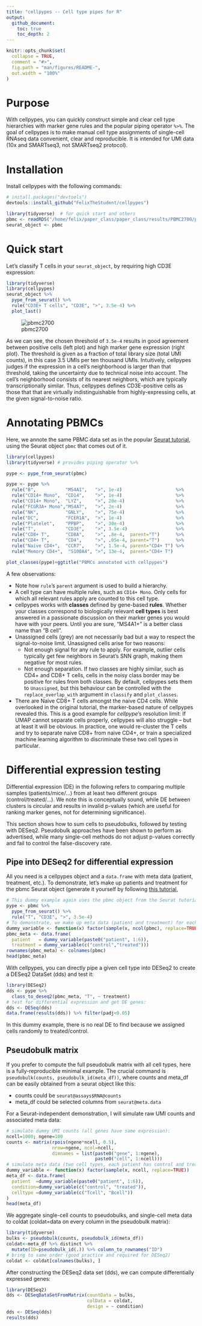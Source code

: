 ```yaml
---
title: "cellpypes -- Cell type pipes for R"
output:
  github_document:
    toc: true
    toc_depth: 2
---
```


<!-- README.md is generated from README.Rmd. Please edit that file -->

```r
knitr::opts_chunk$set(
  collapse = TRUE,
  comment = "#>",
  fig.path = "man/figures/README-",
  out.width = "100%"
)
```

# Purpose

<!-- badges: start -->
<!-- badges: end -->
With cellpypes, you can quickly construct simple and clear cell type hierarchies
with marker gene rules and the popular piping operator `%>%`.
The goal of cellpypes is to make manual cell type assignments
of single-cell RNAseq data
convenient, clear and reproducible.
It is intended for UMI data (10x and SMARTseq3, not SMARTseq2 protocol).




# Installation

Install cellpypes with the following commands:
<!-- You can install the released version of cellpypes from [CRAN](https://CRAN.R-project.org) with: -->
<!-- ``` r -->
<!-- install.packages("cellpypes") -->
<!-- ``` -->

``` r
# install.packages("devtools")
devtools::install_github("FelixTheStudent/cellpypes")
```


```r
library(tidyverse)  # for quick start and others
pbmc <- readRDS("/home/felix/paper_class/paper_class/results/PBMC2700/pbmc.rds")
seurat_object <- pbmc
```



# Quick start

Let's classify T cells in your `seurat_object`, by requiring
high CD3E expression: 
```r
library(tidyverse)
library(cellpypes)
seurat_object %>%
  pype_from_seurat() %>%
  rule("CD3E+ T cells", "CD3E", ">", 3.5e-4) %>%
  plot_last()
```

![pbmc2700](man/figures/README-pbmc_cd3e.png)


As we can see, the chosen threshold of `3.5e-4` results in good agreement
between positive cells (left plot) and high marker gene expression
(right plot).
The threshold is given as a fraction of total library size
(total UMI counts),
in this case 3.5 UMIs per ten thousand UMIs.
Intuitively, cellpypes judges if the expression in a cell's neighborhood 
is larger than that threshold, taking the uncertainty due to 
technical noise into account.
The cell's neighborhood consists of its nearest neighbors,
which are typically transcriptionally similar.
Thus, 
cellpypes defines CD3E-positive cells as those that
that are virtually indistinguishable
from highly-expressing cells, at the given signal-to-noise ratio. 



# Annotating PBMCs

Here, we annote the same PBMC data set as in the popular
[Seurat tutorial](https://satijalab.org/seurat/articles/pbmc3k_tutorial.html),
using the Seurat object `pbmc` that comes out of it.

```r
library(cellpypes)
library(tidyverse) # provides piping operator %>%

pype <- pype_from_seurat(pbmc)

pype <- pype %>%
  rule("B",           "MS4A1",   ">", 1e-4)                    %>%
  rule("CD14+ Mono",  "CD14",    ">", 1e-4)                    %>%
  rule("CD14+ Mono",  "LYZ",     ">", 20e-4)                   %>%
  rule("FCGR3A+ Mono","MS4A7",   ">", 2e-4)                    %>%
  rule("NK",          "GNLY",    ">", 75e-4)                   %>%
  rule("DC",          "FCER1A",  ">", 1e-4)                    %>%
  rule("Platelet",    "PPBP",    ">", 30e-4)                   %>%
  rule("T",           "CD3E",    ">", 3.5e-4)                  %>% 
  rule("CD8+ T",      "CD8A",    ">", .8e-4,  parent="T")      %>%
  rule("CD4+ T",      "CD4",     ">", .05e-4, parent="T")      %>%
  rule("Naive CD4+",  "CCR7",    ">", 1.5e-4, parent="CD4+ T") %>%
  rule("Memory CD4+",  "S100A4", ">", 13e-4,  parent="CD4+ T")

plot_classes(pype)+ggtitle("PBMCs annotated with cellpypes")
```
    


A few observations:

* Note how `rule`'s `parent` argument is used to build a hierarchy.
* A cell type can have multiple rules, such as `CD14+ Mono`. 
Only cells for which all relevant rules apply are counted to
this cell type.
* cellpypes works with **classes** defined by gene-based **rules**.
Whether your classes correspond to
biologically relevant **cell types** is best answered in 
a passionate discussion on their marker genes you would 
have with your peers. 
Until you are sure, "MS4A1+" is a better class name than "B cell".
* Unassigned cells (grey) are not necessarily bad but
a way to respect the signal-to-noise limit.
Unassigned cells arise for two reasons:
   * Not enough signal for any rule to apply.
   For example, outlier cells typically get few 
   neighbors in Seurat's SNN graph, making them negative for most rules.
   * Not enough separation. If two classes are highly similar,
   such as CD4+ and CD8+ T cells, 
   cells in the noisy class border
   may be positive for rules from both classes.
   By default, cellpypes sets them to `Unassigned`, but this behaviour
   can be controlled with the `replace_overlap_with` argument in 
   `classify` and `plot_classes`.
* There are Naive CD8+ T cells amongst the naive CD4 cells.
  While overlooked in the original tutorial, the marker-based
  nature of cellpypes revealed this.
  This is a good example for *cellpype*'s resolution limit:
  If UMAP cannot separate cells properly, cellpypes will also
  struggle -- but at least it will be obvious.
  In practice, one would re-cluster the T cells and try to separate
  naive CD8+ from naive CD4+, or train a specialized machine learning
  algorithm to discriminate these two cell types in particular.



# Differential expression testing

Differential expression (DE) in the following refers to 
comparing multiple samples (patients/mice/...)
from at least two different groups (control/treated/...).
We note this is conceptually sound, while DE between clusters
is circular and results in invalid p-values
(which are useful for ranking marker genes, not for determining significance).

This section shows how to sum cells to pseudobulks, followed by testing with
DESeq2. Pseudobulk approaches have been shown to perform as advertised,
while many single-cell methods do not adjust p-values correctly and fail
to control the false-discovery rate.







## Pipe into DESeq2 for differential expression

All you need is a cellpypes object and a `data.frame` with meta data (patient, treatment, etc.).
To demonstrate, let's make up patients and treatment
for the pbmc Seurat object (generate it yourself by following 
[this tutorial](https://satijalab.org/seurat/articles/pbmc3k_tutorial.html),
```r
# This dummy example again uses the pbmc object from the Seurat tutorial:
pype <- pbmc %>% 
  pype_from_seurat() %>%
  rule("T", "CD3E", ">", 3.5e-4)  
# To demonstrate, we make up meta data (patient and treatment) for each cell:
dummy_variable <- function(x) factor(sample(x, ncol(pbmc), replace=TRUE))
pbmc_meta <- data.frame(
  patient   = dummy_variable(paste0("patient", 1:6)),
  treatment = dummy_variable(c("control","treated")))
rownames(pbmc_meta) <- colnames(pbmc)
head(pbmc_meta)
```



With cellpypes, you can directly pipe a given cell type into DESeq2
to create a DESeq2 DataSet (dds) and test it:
```r
library(DESeq2)
dds <- pype %>% 
  class_to_deseq2(pbmc_meta, "T", ~ treatment)
# test for differential expression and get DE genes:
dds <- DESeq(dds)
data.frame(results(dds)) %>% filter(padj<0.05)
```
In this dummy example, there is no real DE to find because we assigned cells
randomly to treated/control. 






## Pseudobulk matrix

If you prefer to compute the full pseudobulk matrix with all cell types,
here is a fully-reproducible minimal example.
The crucial command is `pseudobulk(counts, pseudobulk_id(meta_df))`,
where counts and meta_df can be easily obtained from a seurat object like this:

  * counts could be `seurat@assays$RNA@counts` 
  * meta_df could be selected columns from `seurat@meta.data`

For a Seurat-independent demonstration, I will simulate raw UMI counts
and associated meta data:
```r
# simulate dummy UMI counts (all genes have same expression):
ncell=1000; ngene=100
counts <- matrix(rpois(ngene*ncell, 0.5),
                 nrow=ngene, ncol=ncell,
                 dimnames = list(paste0("gene", 1:ngene),
                                 paste0("cell", 1:ncell)))
# simulate meta data (two cell types, each patient has control and treatment)
dummy_variable <- function(x) factor(sample(x, ncell, replace=TRUE))
meta_df <- data.frame(
  patient  =dummy_variable(paste0("patient", 1:6)),
  condition=dummy_variable(c("control", "treated")),
  celltype =dummy_variable(c("Tcell", "Bcell"))
)
head(meta_df)
```

We aggregate single-cell counts to pseudobulks, and single-cell meta data to
coldat (coldat=data on every column in the pseudobulk matrix):
```r
library(tidyverse)
bulks <- pseudobulk(counts, pseudobulk_id(meta_df))
coldat<-meta_df %>% distinct %>%
  mutate(ID=pseudobulk_id(.)) %>% column_to_rownames("ID")
# bring to same order (good practice and required for DESeq2)
coldat <- coldat[colnames(bulks), ]  
```

After constructing the DESeq2 data set (dds), we can compute differentially
expressed genes:
```r
library(DESeq2)
dds <- DESeqDataSetFromMatrix(countData = bulks,
                              colData = coldat,
                              design = ~ condition)
dds <- DESeq(dds)
results(dds)
```







